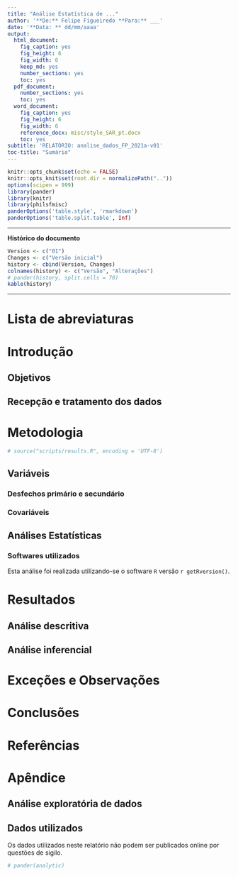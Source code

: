 ```yaml
---
title: "Análise Estatística de ..."
author: '**De:** Felipe Figueiredo **Para:** ___'
date: '**Data: ** dd/mm/aaaa'
output:
  html_document:
    fig_caption: yes
    fig_height: 6
    fig_width: 6
    keep_md: yes
    number_sections: yes
    toc: yes
  pdf_document:
    number_sections: yes
    toc: yes
  word_document:
    fig_caption: yes
    fig_height: 6
    fig_width: 6
    reference_docx: misc/style_SAR_pt.docx
    toc: yes
subtitle: 'RELATÓRIO: analise_dados_FP_2021a-v01'
toc-title: "Sumário"
---
```


```r
knitr::opts_chunk$set(echo = FALSE)
knitr::opts_knit$set(root.dir = normalizePath(".."))
options(scipen = 999)
library(pander)
library(knitr)
library(philsfmisc)
panderOptions('table.style', 'rmarkdown')
panderOptions('table.split.table', Inf)
```

---

**Histórico do documento**

```r
Version <- c("01")
Changes <- c("Versão inicial")
history <- cbind(Version, Changes)
colnames(history) <- c("Versão", "Alterações")
# pander(history, split.cells = 70)
kable(history)
```

---

<!-- # Assinaturas -->

<!-- ```{r, echo=FALSE} -->
<!-- sig.field <- "__________________________" -->
<!-- date.field <- "_____________" -->
<!-- Stat <- c("Elaborador", "Nome", "Função", sig.field, date.field) -->
<!-- Reviewer <- c("Revisado por", "", "", sig.field, date.field) -->
<!-- Approver <- c("Verificado por", "", "", sig.field, date.field) -->
<!-- Final.Approver <- c("Aprovação final", "", "", sig.field, date.field) -->

<!-- sigs <- rbind( -->
<!--   Stat -->
<!--   , Reviewer -->
<!--   , Approver -->
<!--   , Final.Approver -->
<!--   ) -->
<!-- rownames(sigs) <- NULL -->
<!-- colnames(sigs) <- c("Papel", "Nome", "Função", "Assinatura", "Data") -->

<!-- # pander(sigs, split.cells = c(9, 14, 14, 16, 8), split.table = Inf) -->
<!-- kable(sigs) -->
<!-- ``` -->

# Lista de abreviaturas

# Introdução

## Objetivos

## Recepção e tratamento dos dados

# Metodologia

```r
# source("scripts/results.R", encoding = 'UTF-8')
```

## Variáveis

### Desfechos primário e secundário

### Covariáveis

## Análises Estatísticas

### Softwares utilizados

Esta análise foi realizada utilizando-se o software `R` versão `r getRversion()`.

# Resultados

## Análise descritiva

## Análise inferencial

# Exceções e Observações

# Conclusões

# Referências

# Apêndice

## Análise exploratória de dados

## Dados utilizados

Os dados utilizados neste relatório não podem ser publicados online por questões de sigilo.

```r
# pander(analytic)
```
